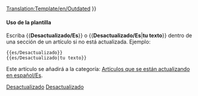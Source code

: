 <noinclude>[[Translation:Template/en/Outdated]]{{en/-}}</noinclude>{{es/Metaplantilla de avisos| tipo  = contenido
| imagen= Outdated_content.png | alt = Contenido desactualizado
| texto = <strong>Desactualizado</strong><br />
Este artículo o sección está desactualizado. Parte de su contenido ya no es exacto debido a los cambios de la última versión. Por favor actualice este artículo. {{#IF: {{{1|}}} |<br>{{{1}}}|}}
}}<includeonly>{{{2|[[Category:es/Artículos que se están actualizando en español|{{PAGENAME}}]]}}}</includeonly><noinclude>

====Uso de la plantilla====
Escriba <nowiki>{{</nowiki>'''Desactualizado/Es'''<nowiki>}}</nowiki> o <nowiki>{{</nowiki>'''Desactualizado/Es'''|'''tu texto'''<nowiki>}}</nowiki> dentro de una sección de un artículo si no está actualizada. Ejemplo:
<pre>
{{es/Desactualizado}} 
{{es/Desactualizado|tu texto}}
</pre>
Este artículo se añadirá a la categoría: [[Category/es/Artículos que se están actualizando en español|Artículos que se están actualizando en español/Es]].

[[Category:es/Plantillas|Desactualizado]][[Category:es/Cajas de mensajes|Desactualizado]]</noinclude>